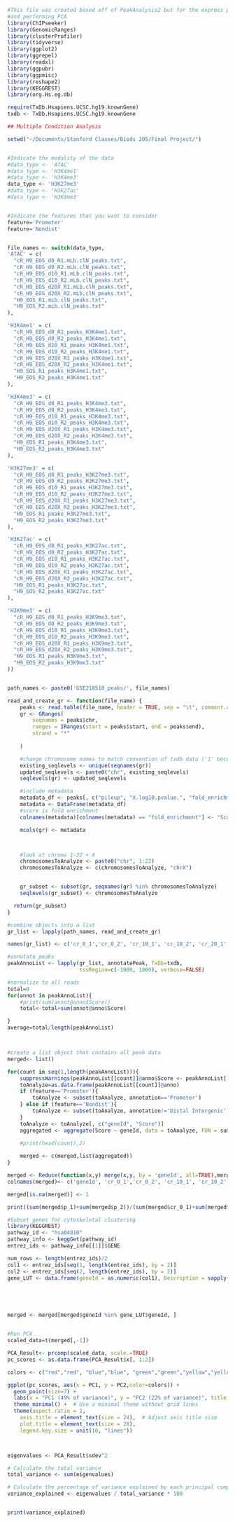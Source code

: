 ```r
#This file was created based off of PeakAnalysis2 but for the express purposes of loading in all naive data (d0, d10, d20)
#and performing PCA
library(ChIPseeker)
library(GenomicRanges)
library(clusterProfiler)
library(tidyverse)
library(ggplot2)
library(ggrepel)
library(readxl)
library(ggpubr)
library(ggpmisc)
library(reshape2)
library(KEGGREST)
library(org.Hs.eg.db)

require(TxDb.Hsapiens.UCSC.hg19.knownGene)
txdb <- TxDb.Hsapiens.UCSC.hg19.knownGene

```


```r

## Multiple Condition Analysis

setwd("~/Documents/Stanford Classes/Biods 205/Final Project/")


#Indicate the modality of the data
#data_type <- 'ATAC'
#data_type <- 'H3K4me1'
#data_type <- 'H3K4me3'
data_type <- 'H3K27me3'
#data_type <- 'H3K27ac'
#data_type <- 'H3K9me3'


#Indicate the features that you want to consider
feature='Promoter'
feature='Nondist'


file_names <- switch(data_type,
'ATAC' = c(
  "cR_H9_EOS_d0_R1.mLb.clN_peaks.txt",
  "cR_H9_EOS_d0_R2.mLb.clN_peaks.txt",
  "cR_H9_EOS_d10_R1.mLb.clN_peaks.txt",
  "cR_H9_EOS_d10_R2.mLb.clN_peaks.txt",
  "cR_H9_EOS_d20X_R1.mLb.clN_peaks.txt",
  "cR_H9_EOS_d20X_R2.mLb.clN_peaks.txt",
  "H9_EOS_R1.mLb.clN_peaks.txt",
  "H9_EOS_R2.mLb.clN_peaks.txt"
),

'H3K4me1' = c(
  "cR_H9_EOS_d0_R1_peaks_H3K4me1.txt",
  "cR_H9_EOS_d0_R2_peaks_H3K4me1.txt",
  "cR_H9_EOS_d10_R1_peaks_H3K4me1.txt",
  "cR_H9_EOS_d10_R2_peaks_H3K4me1.txt",
  "cR_H9_EOS_d20X_R1_peaks_H3K4me1.txt",
  "cR_H9_EOS_d20X_R2_peaks_H3K4me1.txt",
  "H9_EOS_R1_peaks_H3K4me1.txt",
  "H9_EOS_R2_peaks_H3K4me1.txt"
),

'H3K4me3' = c(
  "cR_H9_EOS_d0_R1_peaks_H3K4me3.txt",
  "cR_H9_EOS_d0_R2_peaks_H3K4me3.txt",
  "cR_H9_EOS_d10_R1_peaks_H3K4me3.txt",
  "cR_H9_EOS_d10_R2_peaks_H3K4me3.txt",
  "cR_H9_EOS_d20X_R1_peaks_H3K4me3.txt",
  "cR_H9_EOS_d20X_R2_peaks_H3K4me3.txt",
  "H9_EOS_R1_peaks_H3K4me3.txt",
  "H9_EOS_R2_peaks_H3K4me3.txt"
),

'H3K27me3' = c(
  "cR_H9_EOS_d0_R1_peaks_H3K27me3.txt",
  "cR_H9_EOS_d0_R2_peaks_H3K27me3.txt",
  "cR_H9_EOS_d10_R1_peaks_H3K27me3.txt",
  "cR_H9_EOS_d10_R2_peaks_H3K27me3.txt",
  "cR_H9_EOS_d20X_R1_peaks_H3K27me3.txt",
  "cR_H9_EOS_d20X_R2_peaks_H3K27me3.txt",
  "H9_EOS_R1_peaks_H3K27me3.txt",
  "H9_EOS_R2_peaks_H3K27me3.txt"
),

'H3K27ac' = c(
  "cR_H9_EOS_d0_R1_peaks_H3K27ac.txt",
  "cR_H9_EOS_d0_R2_peaks_H3K27ac.txt",
  "cR_H9_EOS_d10_R1_peaks_H3K27ac.txt",
  "cR_H9_EOS_d10_R2_peaks_H3K27ac.txt",
  "cR_H9_EOS_d20X_R1_peaks_H3K27ac.txt",
  "cR_H9_EOS_d20X_R2_peaks_H3K27ac.txt",
  "H9_EOS_R1_peaks_H3K27ac.txt",
  "H9_EOS_R2_peaks_H3K27ac.txt"
),

'H3K9me3' = c(
  "cR_H9_EOS_d0_R1_peaks_H3K9me3.txt",
  "cR_H9_EOS_d0_R2_peaks_H3K9me3.txt",
  "cR_H9_EOS_d10_R1_peaks_H3K9me3.txt",
  "cR_H9_EOS_d10_R2_peaks_H3K9me3.txt",
  "cR_H9_EOS_d20X_R1_peaks_H3K9me3.txt",
  "cR_H9_EOS_d20X_R2_peaks_H3K9me3.txt",
  "H9_EOS_R1_peaks_H3K9me3.txt",
  "H9_EOS_R2_peaks_H3K9me3.txt"
))


path_names <- paste0('GSE218510_peaks/', file_names)

read_and_create_gr <- function(file_name) {
    peaks <- read.table(file_name, header = TRUE, sep = "\t", comment.char = "#")
    gr <- GRanges(
        seqnames = peaks$chr,
        ranges = IRanges(start = peaks$start, end = peaks$end),
        strand = "*"
        
    )

    #change chromosome names to match convention of txdb data ('1' becomes 'chr1')
    existing_seqlevels <- unique(seqnames(gr))
    updated_seqlevels <- paste0("chr", existing_seqlevels)
    seqlevels(gr) <- updated_seqlevels

    #include metadata
    metadata_df <- peaks[, c("pileup", "X.log10.pvalue.", "fold_enrichment", "X.log10.qvalue.", "name")]
    metadata <- DataFrame(metadata_df)
    #score is fold enrichment
    colnames(metadata)[colnames(metadata) == "fold_enrichment"] <- "Score"

    mcols(gr) <- metadata



    #look at chroms 1-22 + X
    chromosomesToAnalyze <- paste0("chr", 1:22)
    chromosomesToAnalyze <- c(chromosomesToAnalyze, "chrX")


    gr_subset <- subset(gr, seqnames(gr) %in% chromosomesToAnalyze)
    seqlevels(gr_subset) <- chromosomesToAnalyze

  return(gr_subset)
}

#combine objects into a list
gr_list <- lapply(path_names, read_and_create_gr)

names(gr_list) <- c('cr_0_1','cr_0_2', 'cr_10_1', 'cr_10_2', 'cr_20_1','cr_20_2','p_1','p_2')
```

```r


#annotate peaks
peakAnnoList <- lapply(gr_list, annotatePeak, TxDb=txdb, 
                       tssRegion=c(-1000, 1000), verbose=FALSE)

#normalize to all reads
total=0
for(annot in peakAnnoList){
    #print(sum(annot@anno$Score))
    total<-total+sum(annot@anno$Score)

}
average=total/length(peakAnnoList)



#create a list object that contains all peak data
merged<- list()

for(count in seq(1,length(peakAnnoList))){
    suppressWarnings(peakAnnoList[[count]]@anno$Score <- peakAnnoList[[count]]@anno$Score*average/sum(peakAnnoList[[count]]@anno$Score))
    toAnalyze=as.data.frame(peakAnnoList[[count]]@anno)
    if (feature=='Promoter'){
        toAnalyze <- subset(toAnalyze, annotation=='Promoter')
    } else if (feature=='Nondist'){
        toAnalyze <- subset(toAnalyze, annotation!='Distal Intergenic')
    }
    toAnalyze <- toAnalyze[, c("geneId", "Score")]
    aggregated <- aggregate(Score ~ geneId, data = toAnalyze, FUN = sum)
    
    #print(head(count),2)

    merged <- c(merged,list(aggregated))
}

merged <- Reduce(function(x,y) merge(x,y, by = 'geneId', all=TRUE),merged)
colnames(merged)<- c('geneId', 'cr_0_1','cr_0_2', 'cr_10_1', 'cr_10_2', 'cr_20_1','cr_20_2','p_1','p_2')

merged[is.na(merged)] <- 1

```


```r
print((sum(merged$p_1)+sum(merged$p_2))/(sum(merged$cr_0_1)+sum(merged$cr_0_2)))

```

```r
#Subset genes for cytoskeletal clustering
library(KEGGREST)
pathway_id <- "hsa04810"
pathway_info <- keggGet(pathway_id)
entrez_ids <- pathway_info[[1]]$GENE

num_rows <- length(entrez_ids)/2
col1 <- entrez_ids[seq(1, length(entrez_ids), by = 2)]
col2 <- entrez_ids[seq(2, length(entrez_ids), by = 2)]
gene_LUT <- data.frame(geneId = as.numeric(col1), Description = sapply(strsplit(col2, ";"), function(x) x[[1]]))





merged <- merged[merged$geneId %in% gene_LUT$geneId, ]



```


```r
#Run PCA
scaled_data=t(merged[,-1])

PCA_Result<- prcomp(scaled_data, scale.=TRUE)
pc_scores <- as.data.frame(PCA_Result$x[, 1:2])

colors <- c("red","red", "blue","blue", "green","green","yellow","yellow")

ggplot(pc_scores, aes(x = PC1, y = PC2,color=colors)) +
  geom_point(size=7) +
  labs(x = "PC1 (49% of variance)", y = "PC2 (22% of variance)", title = "H3K27me3 Cytoskeletal PCA")+
  theme_minimal() +  # Use a minimal theme without grid lines
  theme(aspect.ratio = 1,
    axis.title = element_text(size = 24),  # Adjust axis title size
    plot.title = element_text(size = 28),
    legend.key.size = unit(10, "lines"))



eigenvalues <- PCA_Result$sdev^2

# Calculate the total variance
total_variance <- sum(eigenvalues)

# Calculate the percentage of variance explained by each principal component
variance_explained <- eigenvalues / total_variance * 100


print(variance_explained)


```